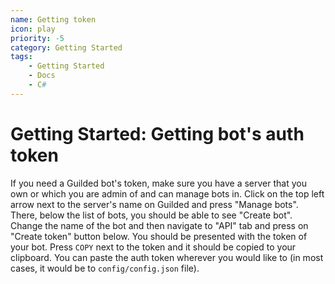 ```yaml
---
name: Getting token
icon: play
priority: -5
category: Getting Started
tags:
    - Getting Started
    - Docs
    - C#
---
```


# Getting Started: Getting bot's auth token

If you need a Guilded bot's token, make sure you have a server that you own or which you are admin of and can manage bots in. Click on the top left arrow next to the server's name on Guilded and press "Manage bots". There, below the list of bots, you should be able to see "Create bot". Change the name of the bot and then navigate to "API" tab and press on "Create token" button below. You should be presented with the token of your bot. Press `COPY` next to the token and it should be copied to your clipboard. You can paste the auth token wherever you would like to (in most cases, it would be to `config/config.json` file).
